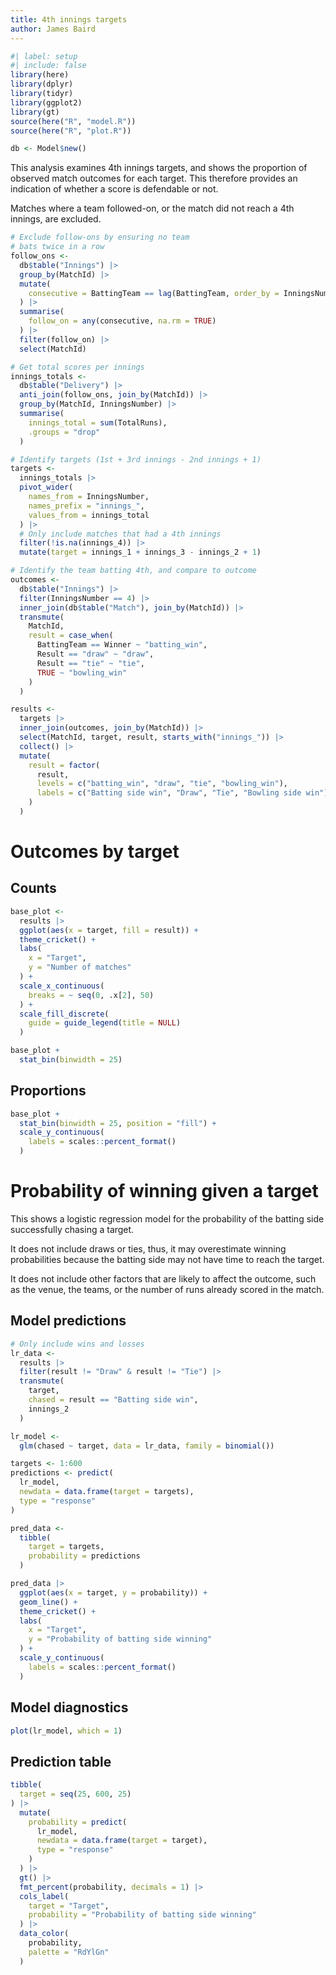 ```yaml
---
title: 4th innings targets
author: James Baird
---
```


```r
#| label: setup
#| include: false
library(here)
library(dplyr)
library(tidyr)
library(ggplot2)
library(gt)
source(here("R", "model.R"))
source(here("R", "plot.R"))

db <- Model$new()
```

This analysis examines 4th innings targets, and shows the proportion of observed
match outcomes for each target. This therefore provides an indication of whether
a score is defendable or not.

Matches where a team followed-on, or the match did
not reach a 4th innings, are excluded.

```r
# Exclude follow-ons by ensuring no team
# bats twice in a row
follow_ons <-
  db$table("Innings") |>
  group_by(MatchId) |>
  mutate(
    consecutive = BattingTeam == lag(BattingTeam, order_by = InningsNumber)
  ) |>
  summarise(
    follow_on = any(consecutive, na.rm = TRUE)
  ) |>
  filter(follow_on) |>
  select(MatchId)

# Get total scores per innings
innings_totals <-
  db$table("Delivery") |>
  anti_join(follow_ons, join_by(MatchId)) |>
  group_by(MatchId, InningsNumber) |>
  summarise(
    innings_total = sum(TotalRuns),
    .groups = "drop"
  )

# Identify targets (1st + 3rd innings - 2nd innings + 1)
targets <-
  innings_totals |>
  pivot_wider(
    names_from = InningsNumber,
    names_prefix = "innings_",
    values_from = innings_total
  ) |>
  # Only include matches that had a 4th innings
  filter(!is.na(innings_4)) |>
  mutate(target = innings_1 + innings_3 - innings_2 + 1)

# Identify the team batting 4th, and compare to outcome
outcomes <-
  db$table("Innings") |>
  filter(InningsNumber == 4) |>
  inner_join(db$table("Match"), join_by(MatchId)) |>
  transmute(
    MatchId,
    result = case_when(
      BattingTeam == Winner ~ "batting_win",
      Result == "draw" ~ "draw",
      Result == "tie" ~ "tie",
      TRUE ~ "bowling_win"
    )
  )

results <-
  targets |>
  inner_join(outcomes, join_by(MatchId)) |>
  select(MatchId, target, result, starts_with("innings_")) |>
  collect() |>
  mutate(
    result = factor(
      result,
      levels = c("batting_win", "draw", "tie", "bowling_win"),
      labels = c("Batting side win", "Draw", "Tie", "Bowling side win")
    )
  )
```

# Outcomes by target

::: {.panel-tabset}

## Counts

```r
base_plot <-
  results |>
  ggplot(aes(x = target, fill = result)) +
  theme_cricket() +
  labs(
    x = "Target",
    y = "Number of matches"
  ) +
  scale_x_continuous(
    breaks = ~ seq(0, .x[2], 50)
  ) +
  scale_fill_discrete(
    guide = guide_legend(title = NULL)
  )

base_plot +
  stat_bin(binwidth = 25)
```

## Proportions

```r
base_plot +
  stat_bin(binwidth = 25, position = "fill") +
  scale_y_continuous(
    labels = scales::percent_format()
  )
```

:::

# Probability of winning given a target

This shows a logistic regression model for the probability
of the batting side successfully chasing a target.

It does not include draws or ties, thus, it may overestimate winning probabilities because the
batting side may not have time to reach the target.

It does not include other factors that are likely
to affect the outcome, such as the venue, the teams,
or the number of runs already scored in the match.

::: {.panel-tabset}

## Model predictions

```r
# Only include wins and losses
lr_data <-
  results |>
  filter(result != "Draw" & result != "Tie") |>
  transmute(
    target,
    chased = result == "Batting side win",
    innings_2
  )

lr_model <-
  glm(chased ~ target, data = lr_data, family = binomial())

targets <- 1:600
predictions <- predict(
  lr_model,
  newdata = data.frame(target = targets),
  type = "response"
)

pred_data <-
  tibble(
    target = targets,
    probability = predictions
  )

pred_data |>
  ggplot(aes(x = target, y = probability)) +
  geom_line() +
  theme_cricket() +
  labs(
    x = "Target",
    y = "Probability of batting side winning"
  ) +
  scale_y_continuous(
    labels = scales::percent_format()
  )
```

## Model diagnostics

```r
plot(lr_model, which = 1)
```

## Prediction table

```r
tibble(
  target = seq(25, 600, 25)
) |>
  mutate(
    probability = predict(
      lr_model,
      newdata = data.frame(target = target),
      type = "response"
    )
  ) |>
  gt() |>
  fmt_percent(probability, decimals = 1) |>
  cols_label(
    target = "Target",
    probability = "Probability of batting side winning"
  ) |>
  data_color(
    probability,
    palette = "RdYlGn"
  )

```

:::
